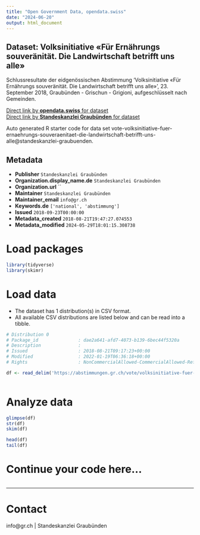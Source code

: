 ```yaml
---
title: "Open Government Data, opendata.swiss"
date: "2024-06-20"
output: html_document
---
```


## Dataset: Volksinitiative «Für Ernährungs souveränität. Die Landwirtschaft betrifft uns alle»

Schlussresultate der eidgenössischen Abstimmung 'Volksinitiative «Für Ernährungs souveränität. Die Landwirtschaft betrifft uns alle»', 23. September 2018, Graubünden - Grischun - Grigioni, aufgeschlüsselt nach Gemeinden.

[Direct link by **opendata.swiss** for dataset](https://opendata.swiss/de/dataset/volksinitiative-fur-ernahrungs-souveranitat-die-landwirtschaft-betrifft-uns-alle)<br>
[Direct link by **Standeskanzlei Graubünden** for dataset](https://abstimmungen.gr.ch/vote/volksinitiative-fuer-ernaehrungs-souveraenitaet-die-landwirtschaft-betrifft-uns-alle/data)

Auto generated R starter code for data set vote-volksinitiative-fuer-ernaehrungs-souveraenitaet-die-landwirtschaft-betrifft-uns-alle@standeskanzlei-graubuenden.

## Metadata

- **Publisher** `Standeskanzlei Graubünden`
- **Organization.display_name.de** `Standeskanzlei Graubünden`
- **Organization.url** ``
- **Maintainer** `Standeskanzlei Graubünden`
- **Maintainer_email** `info@gr.ch`
- **Keywords.de** `['national', 'abstimmung']`
- **Issued** `2018-09-23T00:00:00`
- **Metadata_created** `2018-08-21T19:47:27.074553`
- **Metadata_modified** `2024-05-29T18:01:15.308738`


# Load packages

```r

library(tidyverse)
library(skimr)

```

# Load data

-   The dataset has 1 distribution(s) in CSV format.
-   All available CSV distributions are listed below and can be read into a tibble.

```r

# Distribution 0
# Package_id               : dae2a641-afd7-4073-b139-6bec44f5320a
# Description              : 
# Issued                   : 2018-08-21T09:17:23+00:00
# Modified                 : 2022-01-19T06:36:18+00:00
# Rights                   : NonCommercialAllowed-CommercialAllowed-ReferenceRequired

df <- read_delim('https://abstimmungen.gr.ch/vote/volksinitiative-fuer-ernaehrungs-souveraenitaet-die-landwirtschaft-betrifft-uns-alle/data-csv')



```

# Analyze data

```r

glimpse(df)
str(df)
skim(df)

head(df)
tail(df)

```

# Continue your code here...

```r

```

------------------------------------------------------------------------

# Contact

info@gr.ch | Standeskanzlei Graubünden
